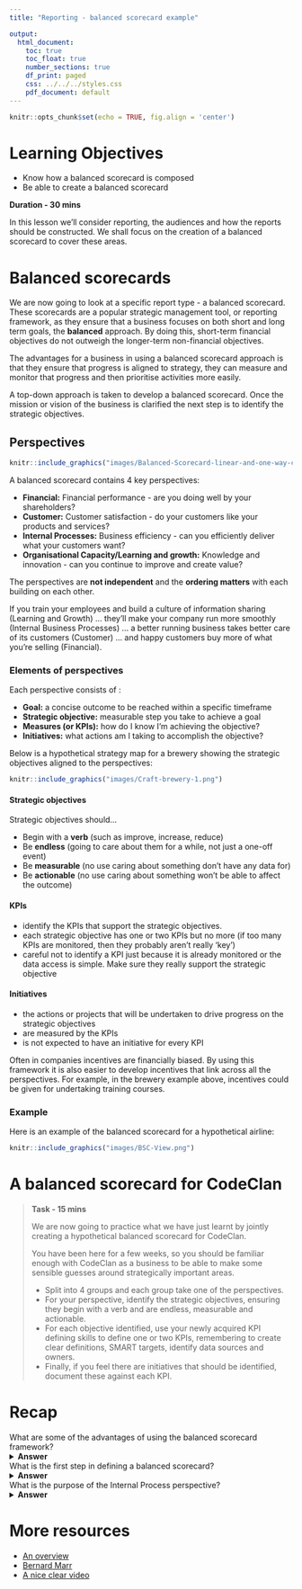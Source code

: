 ```yaml
---
title: "Reporting - balanced scorecard example"

output:
  html_document:
    toc: true
    toc_float: true
    number_sections: true
    df_print: paged
    css: ../../../styles.css
    pdf_document: default
---
```

  
```r
knitr::opts_chunk$set(echo = TRUE, fig.align = 'center')
```

# Learning Objectives<br>

* Know how a balanced scorecard is composed
* Be able to create a balanced scorecard

**Duration - 30 mins**<br>

In this lesson we'll consider reporting, the audiences and how the reports should be constructed. We shall focus on the creation of a balanced scorecard to cover these areas.


# Balanced scorecards

We are now going to look at a specific report type - a balanced scorecard. These scorecards are a popular strategic management tool, or reporting framework, as they ensure that a business focuses on both short and long term goals, the **balanced** approach. By doing this, short-term financial objectives do not outweigh the longer-term non-financial objectives.

The advantages for a business in using a balanced scorecard approach is that they ensure that progress is aligned to strategy, they can measure and monitor that progress and then prioritise activities more easily.

A top-down approach is taken to develop a balanced scorecard. Once the mission or vision of the business is clarified the next step is to identify the strategic objectives. 

## Perspectives

```r
knitr::include_graphics("images/Balanced-Scorecard-linear-and-one-way-chain-of-cause-and-effects-Kaplan-and-Norton.png")
```

A balanced scorecard contains 4 key perspectives:

* **Financial:** Financial performance - are you doing well by your shareholders?
* **Customer:** Customer satisfaction - do your customers like your products and services?
* **Internal Processes:** Business efficiency - can you efficiently deliver what your customers want?
* **Organisational Capacity/Learning and growth:** Knowledge and innovation - can you continue to improve and create value?

The perspectives are **not independent** and the **ordering matters** with each building on each other. 

If you train your employees and build a culture of information sharing (Learning and Growth) ... they’ll make your company run more smoothly (Internal Business Processes) ... a better running business takes better care of its customers (Customer) ... and happy customers buy more of what you’re selling (Financial).

### Elements of perspectives

Each perspective consists of :

* **Goal:** a concise outcome to be reached within a specific timeframe
* **Strategic objective:** measurable step you take to achieve a goal
* **Measures (or KPIs):** how do I know I'm achieving the objective?
* **Initiatives:** what actions am I taking to accomplish the objective?


Below is a hypothetical strategy map for a brewery showing the strategic objectives aligned to the perspectives:

```r
knitr::include_graphics("images/Craft-brewery-1.png")
```

#### Strategic objectives 

Strategic objectives should...

* Begin with a **verb** (such as improve, increase, reduce) 
* Be **endless** (going to care about them for a while, not just a one-off event) 
* Be **measurable** (no use caring about something don't have any data for)
* Be **actionable**  (no use caring about something won't be able to affect the outcome)


#### KPIs
* identify the KPIs that support the strategic objectives. 
* each strategic objective has one or two KPIs but no more (if too many KPIs are monitored, then they probably aren't really 'key') 
* careful not to identify a KPI just because it is already monitored or the data access is simple. Make sure they really support the strategic objective

#### Initiatives
* the actions or projects that will be undertaken to drive progress on the strategic objectives 
* are measured by the KPIs 
* is not expected to have an initiative for every KPI 

Often in companies incentives are financially biased. By using this framework it is also easier to develop incentives that link across all the perspectives. For example, in the brewery example above, incentives could be given for undertaking training courses.

### Example
Here is an example of the balanced scorecard for a hypothetical airline:

```r
knitr::include_graphics("images/BSC-View.png")
```

# A balanced scorecard for CodeClan

<blockquote class='task'>
**Task - 15 mins** 

We are now going to practice what we have just learnt by jointly creating a hypothetical balanced scorecard for CodeClan. 

You have been here for a few weeks, so you should be familiar enough with CodeClan as a business to be able to make some sensible guesses around strategically important areas.

* Split into 4 groups and each group take one of the perspectives.
* For your perspective, identify the strategic objectives, ensuring they begin with a verb and are endless, measurable and actionable.
* For each objective identified, use your newly acquired KPI defining skills to define one or two KPIs, remembering to create clear definitions, SMART targets, identify data sources and owners.
* Finally, if you feel there are initiatives that should be identified, document these against each KPI.

</blockquote>

# Recap

What are some of the advantages of using the balanced scorecard framework?
<details>
<summary>**Answer**</summary>

* They ensure that progress is aligned to strategy
* They can measure and monitor that progress
* Allow easier prioritisation
<br>
</details>

What is the first step in defining a balanced scorecard?
<details>
<summary>**Answer**</summary>
Identify the business goals or strategic objectives
</details>

What is the purpose of the Internal Process perspective?
<details>
<summary>**Answer**</summary>
It ensures that you can efficiently deliver what your customers want
</details>

# More resources

* [An overview](https://balancedscorecards.com/balanced-scorecard/#learn-overview)
* [Bernard Marr](https://www.bernardmarr.com/default.asp?contentID=968)
* [A nice clear video](https://youtu.be/OZtNk__7Qyg)


